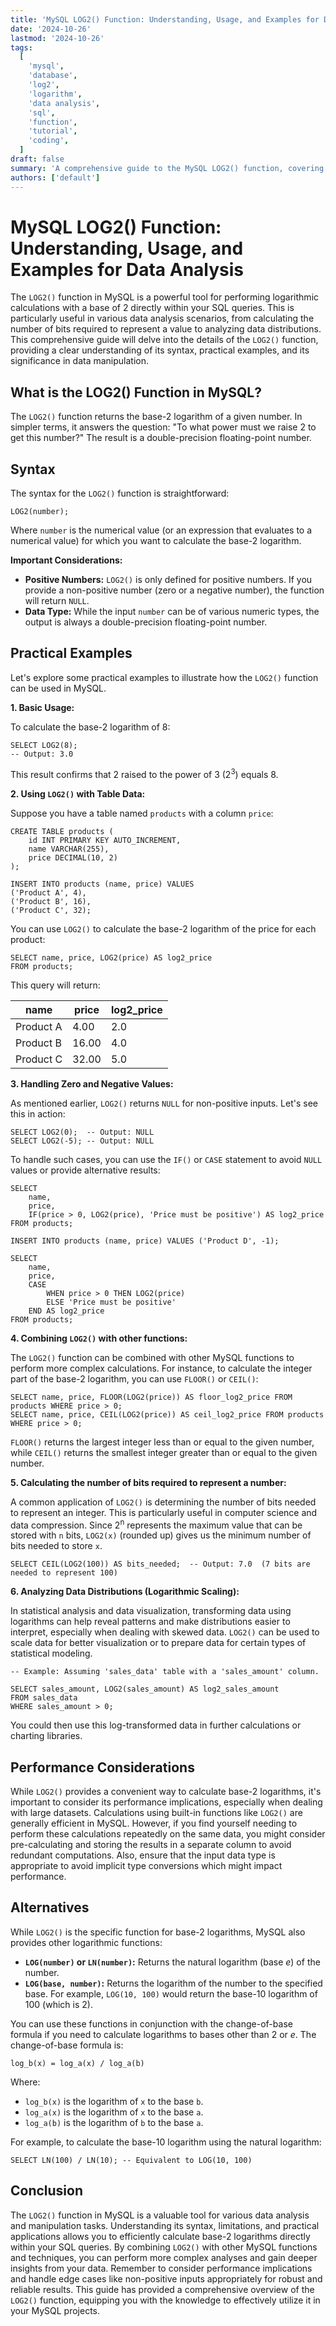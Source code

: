 ```yaml
---
title: 'MySQL LOG2() Function: Understanding, Usage, and Examples for Data Analysis'
date: '2024-10-26'
lastmod: '2024-10-26'
tags:
  [
    'mysql',
    'database',
    'log2',
    'logarithm',
    'data analysis',
    'sql',
    'function',
    'tutorial',
    'coding',
  ]
draft: false
summary: 'A comprehensive guide to the MySQL LOG2() function, covering its purpose, syntax, practical examples, and applications in data analysis. Learn how to calculate base-2 logarithms efficiently within your SQL queries.'
authors: ['default']
---
```


# MySQL LOG2() Function: Understanding, Usage, and Examples for Data Analysis

The `LOG2()` function in MySQL is a powerful tool for performing logarithmic calculations with a base of 2 directly within your SQL queries. This is particularly useful in various data analysis scenarios, from calculating the number of bits required to represent a value to analyzing data distributions. This comprehensive guide will delve into the details of the `LOG2()` function, providing a clear understanding of its syntax, practical examples, and its significance in data manipulation.

## What is the LOG2() Function in MySQL?

The `LOG2()` function returns the base-2 logarithm of a given number. In simpler terms, it answers the question: "To what power must we raise 2 to get this number?" The result is a double-precision floating-point number.

## Syntax

The syntax for the `LOG2()` function is straightforward:

```plaintext
LOG2(number);
```

Where `number` is the numerical value (or an expression that evaluates to a numerical value) for which you want to calculate the base-2 logarithm.

**Important Considerations:**

- **Positive Numbers:** `LOG2()` is only defined for positive numbers. If you provide a non-positive number (zero or a negative number), the function will return `NULL`.
- **Data Type:** While the input `number` can be of various numeric types, the output is always a double-precision floating-point number.

## Practical Examples

Let's explore some practical examples to illustrate how the `LOG2()` function can be used in MySQL.

**1. Basic Usage:**

To calculate the base-2 logarithm of 8:

```plaintext
SELECT LOG2(8);
-- Output: 3.0
```

This result confirms that 2 raised to the power of 3 (2<sup>3</sup>) equals 8.

**2. Using `LOG2()` with Table Data:**

Suppose you have a table named `products` with a column `price`:

```plaintext
CREATE TABLE products (
    id INT PRIMARY KEY AUTO_INCREMENT,
    name VARCHAR(255),
    price DECIMAL(10, 2)
);

INSERT INTO products (name, price) VALUES
('Product A', 4),
('Product B', 16),
('Product C', 32);
```

You can use `LOG2()` to calculate the base-2 logarithm of the price for each product:

```plaintext
SELECT name, price, LOG2(price) AS log2_price
FROM products;
```

This query will return:

| name      | price | log2_price |
| --------- | ----- | ---------- |
| Product A | 4.00  | 2.0        |
| Product B | 16.00 | 4.0        |
| Product C | 32.00 | 5.0        |

**3. Handling Zero and Negative Values:**

As mentioned earlier, `LOG2()` returns `NULL` for non-positive inputs. Let's see this in action:

```plaintext
SELECT LOG2(0);  -- Output: NULL
SELECT LOG2(-5); -- Output: NULL
```

To handle such cases, you can use the `IF()` or `CASE` statement to avoid `NULL` values or provide alternative results:

```plaintext
SELECT
    name,
    price,
    IF(price > 0, LOG2(price), 'Price must be positive') AS log2_price
FROM products;

INSERT INTO products (name, price) VALUES ('Product D', -1);

SELECT
    name,
    price,
    CASE
        WHEN price > 0 THEN LOG2(price)
        ELSE 'Price must be positive'
    END AS log2_price
FROM products;
```

**4. Combining `LOG2()` with other functions:**

The `LOG2()` function can be combined with other MySQL functions to perform more complex calculations. For instance, to calculate the integer part of the base-2 logarithm, you can use `FLOOR()` or `CEIL()`:

```plaintext
SELECT name, price, FLOOR(LOG2(price)) AS floor_log2_price FROM products WHERE price > 0;
SELECT name, price, CEIL(LOG2(price)) AS ceil_log2_price FROM products WHERE price > 0;
```

`FLOOR()` returns the largest integer less than or equal to the given number, while `CEIL()` returns the smallest integer greater than or equal to the given number.

**5. Calculating the number of bits required to represent a number:**

A common application of `LOG2()` is determining the number of bits needed to represent an integer. This is particularly useful in computer science and data compression. Since 2<sup>n</sup> represents the maximum value that can be stored with `n` bits, `LOG2(x)` (rounded up) gives us the minimum number of bits needed to store `x`.

```plaintext
SELECT CEIL(LOG2(100)) AS bits_needed;  -- Output: 7.0  (7 bits are needed to represent 100)
```

**6. Analyzing Data Distributions (Logarithmic Scaling):**

In statistical analysis and data visualization, transforming data using logarithms can help reveal patterns and make distributions easier to interpret, especially when dealing with skewed data. `LOG2()` can be used to scale data for better visualization or to prepare data for certain types of statistical modeling.

```plaintext
-- Example: Assuming 'sales_data' table with a 'sales_amount' column.

SELECT sales_amount, LOG2(sales_amount) AS log2_sales_amount
FROM sales_data
WHERE sales_amount > 0;
```

You could then use this log-transformed data in further calculations or charting libraries.

## Performance Considerations

While `LOG2()` provides a convenient way to calculate base-2 logarithms, it's important to consider its performance implications, especially when dealing with large datasets. Calculations using built-in functions like `LOG2()` are generally efficient in MySQL. However, if you find yourself needing to perform these calculations repeatedly on the same data, you might consider pre-calculating and storing the results in a separate column to avoid redundant computations. Also, ensure that the input data type is appropriate to avoid implicit type conversions which might impact performance.

## Alternatives

While `LOG2()` is the specific function for base-2 logarithms, MySQL also provides other logarithmic functions:

- **`LOG(number)` or `LN(number)`:** Returns the natural logarithm (base _e_) of the number.
- **`LOG(base, number)`:** Returns the logarithm of the number to the specified base. For example, `LOG(10, 100)` would return the base-10 logarithm of 100 (which is 2).

You can use these functions in conjunction with the change-of-base formula if you need to calculate logarithms to bases other than 2 or _e_. The change-of-base formula is:

`log_b(x) = log_a(x) / log_a(b)`

Where:

- `log_b(x)` is the logarithm of `x` to the base `b`.
- `log_a(x)` is the logarithm of `x` to the base `a`.
- `log_a(b)` is the logarithm of `b` to the base `a`.

For example, to calculate the base-10 logarithm using the natural logarithm:

```plaintext
SELECT LN(100) / LN(10); -- Equivalent to LOG(10, 100)
```

## Conclusion

The `LOG2()` function in MySQL is a valuable tool for various data analysis and manipulation tasks. Understanding its syntax, limitations, and practical applications allows you to efficiently calculate base-2 logarithms directly within your SQL queries. By combining `LOG2()` with other MySQL functions and techniques, you can perform more complex analyses and gain deeper insights from your data. Remember to consider performance implications and handle edge cases like non-positive inputs appropriately for robust and reliable results. This guide has provided a comprehensive overview of the `LOG2()` function, equipping you with the knowledge to effectively utilize it in your MySQL projects.
